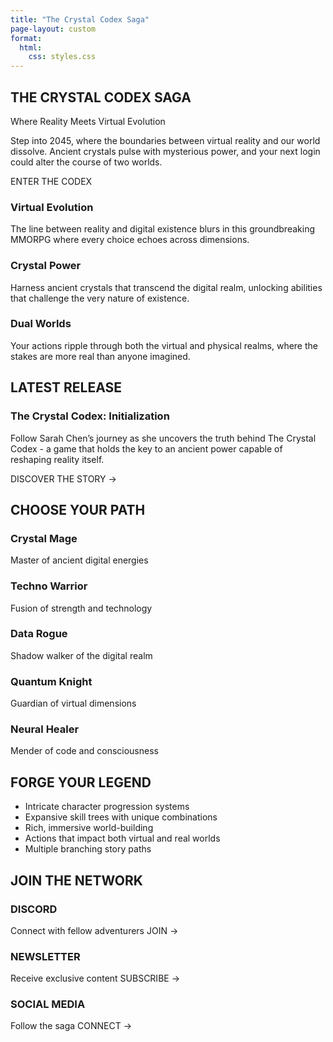 ```yaml
---
title: "The Crystal Codex Saga"
page-layout: custom
format:
  html:
    css: styles.css
---
```


::: {.main-container}

::: {.hero-banner}
# THE CRYSTAL CODEX SAGA {.hero-title}

::: {.hero-text}
Where Reality Meets Virtual Evolution
:::

::: {.hero-description}
Step into 2045, where the boundaries between virtual reality and our world dissolve. Ancient crystals pulse with mysterious power, and your next login could alter the course of two worlds.
:::

::: {.cta-container}
[ENTER THE CODEX]{.cta-button}
:::
:::



::: {.feature-grid}
::: {.feature-card}
### Virtual Evolution
The line between reality and digital existence blurs in this groundbreaking MMORPG where every choice echoes across dimensions.
:::

::: {.feature-card}
### Crystal Power
Harness ancient crystals that transcend the digital realm, unlocking abilities that challenge the very nature of existence.
:::

::: {.feature-card}
### Dual Worlds
Your actions ripple through both the virtual and physical realms, where the stakes are more real than anyone imagined.
:::
:::

::: {.book-showcase}
## LATEST RELEASE

::: {.book-container}
### The Crystal Codex: Initialization

::: {.book-description}
Follow Sarah Chen's journey as she uncovers the truth behind The Crystal Codex - a game that holds the key to an ancient power capable of reshaping reality itself.
:::

[DISCOVER THE STORY →]{.book-cta}
:::
:::



:::: {.class-section}

## CHOOSE YOUR PATH

:::{.class-grid}

:::{.class-card .crystal-mage}

### Crystal Mage

Master of ancient digital energies

:::

:::{.class-card .techno-warrior}

### Techno Warrior

Fusion of strength and technology

:::

:::{.class-card .data-rogue}

### Data Rogue

Shadow walker of the digital realm

:::

:::{.class-card .quantum-knight}

### Quantum Knight

Guardian of virtual dimensions

:::

:::{.class-card .neural-healer}

### Neural Healer

Mender of code and consciousness

:::

:::

::::

:::{.features-section}
## FORGE YOUR LEGEND

::: {.features-list}
- Intricate character progression systems
- Expansive skill trees with unique combinations
- Rich, immersive world-building
- Actions that impact both virtual and real worlds
- Multiple branching story paths
:::
:::

::: {.community-section}
## JOIN THE NETWORK

::: {.community-grid}
::: {.community-card}
### DISCORD
Connect with fellow adventurers
[JOIN →]{.community-link}
:::

::: {.community-card}
### NEWSLETTER
Receive exclusive content
[SUBSCRIBE →]{.community-link}
:::

::: {.community-card}
### SOCIAL MEDIA
Follow the saga
[CONNECT →]{.community-link}
:::
:::
:::

:::